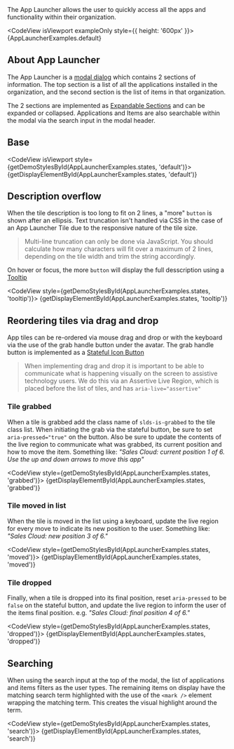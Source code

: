 
<div className="doc lead">
  The App Launcher allows the user to quickly access all the apps and functionality within their organization.
</div>

<CodeView isViewport exampleOnly style={{ height: '600px' }}>
  {AppLauncherExamples.default}
</CodeView>

## About App Launcher

The App Launcher is a [modal dialog](/components/modals) which contains 2 sections of information. The top section is a list of all the applications installed in the organization, and the second section is the list of items in that organization.

The 2 sections are implemented as [Expandable Sections](/components/expandable-section/) and can be expanded or collapsed. Applications and Items are also searchable within the modal via the search input in the modal header.

## Base

<CodeView isViewport style={getDemoStylesById(AppLauncherExamples.states, 'default')}>
  {getDisplayElementById(AppLauncherExamples.states, 'default')}
</CodeView>

## Description overflow

When the tile description is too long to fit on 2 lines, a "more" `button` is shown after an ellipsis. Text truncation isn't handled via CSS in the case of an App Launcher Tile due to the responsive nature of the tile size.

<Blockquote type="note" header="Truncate via JavaScript">
  Multi-line truncation can only be done via JavaScript. You should calculate how many characters will fit over a maximum of 2 lines, depending on the tile width and trim the string accordingly.
</Blockquote>

On hover or focus, the more `button` will display the full desscription using a [Tooltip](/components/tooltips)

<CodeView style={getDemoStylesById(AppLauncherExamples.states, 'tooltip')}>
  {getDisplayElementById(AppLauncherExamples.states, 'tooltip')}
</CodeView>

## Reordering tiles via drag and drop

App tiles can be re-ordered via mouse drag and drop or with the keyboard via the use of the grab handle button under the avatar. The grab handle button is implemented as a [Stateful Icon Button](/components/button-icons/#Stateful)

<Blockquote type="a11y" header="Communicating to assistive technology">
  When implementing drag and drop it is important to be able to communicate what is happening visually on the screen to assistive technology users. We do this via an Assertive Live Region, which is placed before the list of tiles, and has <code className="docs">aria-live="assertive"</code>
</Blockquote>

### Tile grabbed

When a tile is grabbed add the class name of `slds-is-grabbed` to the tile class list. When initiating the grab via the stateful button, be sure to set `aria-pressed="true"` on the button. Also be sure to update the contents of the live region to communicate what was grabbed, its current position and how to move the item. Something like: _"Sales Cloud: current position 1 of 6. Use the up and down arrows to move this app"_

<CodeView style={getDemoStylesById(AppLauncherExamples.states, 'grabbed')}>
  {getDisplayElementById(AppLauncherExamples.states, 'grabbed')}
</CodeView>

### Tile moved in list

When the tile is moved in the list using a keyboard, update the live region for every move to indicate its new position to the user. Something like: _"Sales Cloud: new position 3 of 6."_

<CodeView style={getDemoStylesById(AppLauncherExamples.states, 'moved')}>
  {getDisplayElementById(AppLauncherExamples.states, 'moved')}
</CodeView>

### Tile dropped

Finally, when a tile is dropped into its final position, reset `aria-pressed` to be `false` on the stateful button, and update the live region to inform the user of the items final position. e.g. _"Sales Cloud: final position 4 of 6."_

<CodeView style={getDemoStylesById(AppLauncherExamples.states, 'dropped')}>
  {getDisplayElementById(AppLauncherExamples.states, 'dropped')}
</CodeView>

## Searching

When using the search input at the top of the modal, the list of applications and items filters as the user types. The remaining items on display have the matching search term highlighted with the use of the `<mark />` element wrapping the matching term. This creates the visual highlight around the term.

<CodeView style={getDemoStylesById(AppLauncherExamples.states, 'search')}>
  {getDisplayElementById(AppLauncherExamples.states, 'search')}
</CodeView>
